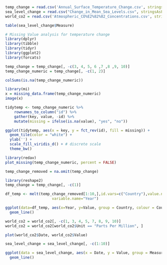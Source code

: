 
```r
temp_change = read.csv('Annual_Surface_Temperature_Change.csv', stringsAsFactors = TRUE)
sea_level_change = read.csv("Change_in_Mean_Sea_Levels.csv", stringsAsFactors = TRUE)
world_co2 = read.csv('Atmospheric_CO%E2%82%82_Concentrations.csv', stringsAsFactors = TRUE)
```

```r
table(sea_level_change$Measure)
```

```r
# Missing Value analysis for temperature change
library(dplyr)
library(tibble)
library(tidyr)
library(ggplot2)
library(forcats)

temp_change = temp_change[, -c(3, 4, 5, 6 ,7 ,8 ,9, 10)]
temp_change_numeric = temp_change[, -c(1, 2)]

colSums(is.na(temp_change_numeric))
```

```r

library(mi)
x = missing_data.frame(temp_change_numeric)
image(x)
```


```r

tidytemp <- temp_change_numeric %>% 
    rownames_to_column("id") %>% 
    gather(key, value, -id) %>% 
    mutate(missing = ifelse(is.na(value), "yes", "no"))

ggplot(tidytemp, aes(x = key, y = fct_rev(id), fill = missing)) +
  geom_tile(color = "white") + 
  ylab('') + 
  scale_fill_viridis_d() + # discrete scale
  theme_bw()
```

```r
library(redav)  
plot_missing(temp_change_numeric, percent = FALSE)
```

```r

temp_change_removed = na.omit(temp_change)

library(reshape2)
temp_change = temp_change[, -c(1)]

df_temp <- melt(temp_change_removed[1:10,],id.vars=c("Country"),value.name="Value",
                     variable.name="Year")

ggplot(data=df_temp, aes(x=Year, y=Value, group = Country, colour = Country)) +
  geom_line()

```


```r
world_co2 = world_co2[, -c(1, 3, 4, 5, 7, 8, 9, 10)]
world_co2 = world_co2[world_co2$Unit == "Parts Per Million", ]

plot(world_co2$Date, world_co2$Value)

```

```r
sea_level_change = sea_level_change[, -c(1:10)]

ggplot(data = sea_level_change, aes(x = Date, y = Value, group = Measure, color = Measure)) + 
  geom_line()
```





